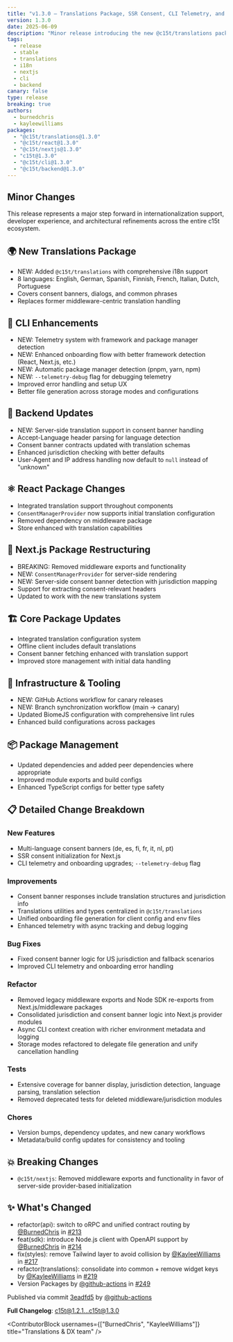 ```yaml
---
title: "v1.3.0 — Translations Package, SSR Consent, CLI Telemetry, and Next.js Restructure"
version: 1.3.0
date: 2025-06-09
description: "Minor release introducing the new @c15t/translations package with 8 languages, server-side consent initialization, CLI telemetry and onboarding upgrades, and a Next.js package restructuring that removes middleware exports. Includes backend translation support, improved schemas, and infrastructure/tooling updates."
tags:
  - release
  - stable
  - translations
  - i18n
  - nextjs
  - cli
  - backend
canary: false
type: release
breaking: true
authors:
  - burnedchris
  - kayleewilliams
packages:
  - "@c15t/translations@1.3.0"
  - "@c15t/react@1.3.0"
  - "@c15t/nextjs@1.3.0"
  - "c15t@1.3.0"
  - "@c15t/cli@1.3.0"
  - "@c15t/backend@1.3.0"
---
```


## Minor Changes

This release represents a major step forward in internationalization support, developer experience, and architectural refinements across the entire c15t ecosystem.

## 🌍 New Translations Package

- NEW: Added `@c15t/translations` with comprehensive i18n support
- 8 languages: English, German, Spanish, Finnish, French, Italian, Dutch, Portuguese
- Covers consent banners, dialogs, and common phrases
- Replaces former middleware-centric translation handling

## 🔧 CLI Enhancements

- NEW: Telemetry system with framework and package manager detection
- NEW: Enhanced onboarding flow with better framework detection (React, Next.js, etc.)
- NEW: Automatic package manager detection (pnpm, yarn, npm)
- NEW: `--telemetry-debug` flag for debugging telemetry
- Improved error handling and setup UX
- Better file generation across storage modes and configurations

## 🎯 Backend Updates

- NEW: Server-side translation support in consent banner handling
- Accept-Language header parsing for language detection
- Consent banner contracts updated with translation schemas
- Enhanced jurisdiction checking with better defaults
- User-Agent and IP address handling now default to `null` instead of "unknown"

## ⚛️ React Package Changes

- Integrated translation support throughout components
- `ConsentManagerProvider` now supports initial translation configuration
- Removed dependency on middleware package
- Store enhanced with translation capabilities

## 🔄 Next.js Package Restructuring

- BREAKING: Removed middleware exports and functionality
- NEW: `ConsentManagerProvider` for server-side rendering
- NEW: Server-side consent banner detection with jurisdiction mapping
- Support for extracting consent-relevant headers
- Updated to work with the new translations system

## 🏗️ Core Package Updates

- Integrated translation configuration system
- Offline client includes default translations
- Consent banner fetching enhanced with translation support
- Improved store management with initial data handling

## 🔄 Infrastructure & Tooling

- NEW: GitHub Actions workflow for canary releases
- NEW: Branch synchronization workflow (main → canary)
- Updated BiomeJS configuration with comprehensive lint rules
- Enhanced build configurations across packages

## 📦 Package Management

- Updated dependencies and added peer dependencies where appropriate
- Improved module exports and build configs
- Enhanced TypeScript configs for better type safety

## 📋 Detailed Change Breakdown

### New Features
- Multi-language consent banners (de, es, fi, fr, it, nl, pt)
- SSR consent initialization for Next.js
- CLI telemetry and onboarding upgrades; `--telemetry-debug` flag

### Improvements
- Consent banner responses include translation structures and jurisdiction info
- Translations utilities and types centralized in `@c15t/translations`
- Unified onboarding file generation for client config and env files
- Enhanced telemetry with async tracking and debug logging

### Bug Fixes
- Fixed consent banner logic for US jurisdiction and fallback scenarios
- Improved CLI telemetry and onboarding error handling

### Refactor
- Removed legacy middleware exports and Node SDK re-exports from Next.js/middleware packages
- Consolidated jurisdiction and consent banner logic into Next.js provider modules
- Async CLI context creation with richer environment metadata and logging
- Storage modes refactored to delegate file generation and unify cancellation handling

### Tests
- Extensive coverage for banner display, jurisdiction detection, language parsing, translation selection
- Removed deprecated tests for deleted middleware/jurisdiction modules

### Chores
- Version bumps, dependency updates, and new canary workflows
- Metadata/build config updates for consistency and tooling

## 💥 Breaking Changes

- `@c15t/nextjs`: Removed middleware exports and functionality in favor of server-side provider-based initialization

## ✨ What's Changed

- refactor(api): switch to oRPC and unified contract routing by [@BurnedChris](https://github.com/BurnedChris) in [#213](https://github.com/c15t/c15t/pull/213)
- feat(sdk): introduce Node.js client with OpenAPI support by [@BurnedChris](https://github.com/BurnedChris) in [#214](https://github.com/c15t/c15t/pull/214)
- fix(styles): remove Tailwind layer to avoid collision by [@KayleeWilliams](https://github.com/KayleeWilliams) in [#217](https://github.com/c15t/c15t/pull/217)
- refactor(translations): consolidate into common + remove widget keys by [@KayleeWilliams](https://github.com/KayleeWilliams) in [#219](https://github.com/c15t/c15t/pull/219)
- Version Packages by [@github-actions](https://github.com/github-actions) in [#249](https://github.com/c15t/c15t/pull/249)

Published via commit [3eadfd5](https://github.com/c15t/c15t/commit/3eadfd5) by [@github-actions](https://github.com/github-actions)

**Full Changelog**: [c15t@1.2.1...c15t@1.3.0](https://github.com/c15t/c15t/compare/c15t@1.2.1...c15t@1.3.0)

<ContributorBlock usernames={["BurnedChris", "KayleeWilliams"]} title="Translations & DX team" />